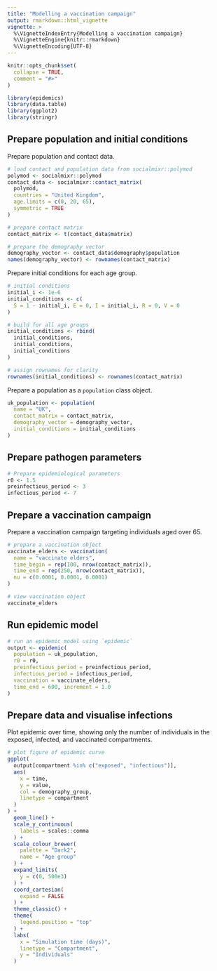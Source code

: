 ```yaml
---
title: "Modelling a vaccination campaign"
output: rmarkdown::html_vignette
vignette: >
  %\VignetteIndexEntry{Modelling a vaccination campaign}
  %\VignetteEngine{knitr::rmarkdown}
  %\VignetteEncoding{UTF-8}
---
```


```r
knitr::opts_chunk$set(
  collapse = TRUE,
  comment = "#>"
)
```

```r
library(epidemics)
library(data.table)
library(ggplot2)
library(stringr)
```

## Prepare population and initial conditions

Prepare population and contact data.

```r
# load contact and population data from socialmixr::polymod
polymod <- socialmixr::polymod
contact_data <- socialmixr::contact_matrix(
  polymod,
  countries = "United Kingdom",
  age.limits = c(0, 20, 65),
  symmetric = TRUE
)

# prepare contact matrix
contact_matrix <- t(contact_data$matrix)

# prepare the demography vector
demography_vector <- contact_data$demography$population
names(demography_vector) <- rownames(contact_matrix)
```

Prepare initial conditions for each age group.

```r
# initial conditions
initial_i <- 1e-6
initial_conditions <- c(
  S = 1 - initial_i, E = 0, I = initial_i, R = 0, V = 0
)

# build for all age groups
initial_conditions <- rbind(
  initial_conditions,
  initial_conditions,
  initial_conditions
)

# assign rownames for clarity
rownames(initial_conditions) <- rownames(contact_matrix)
```

Prepare a population as a `population` class object.

```r
uk_population <- population(
  name = "UK",
  contact_matrix = contact_matrix,
  demography_vector = demography_vector,
  initial_conditions = initial_conditions
)
```

## Prepare pathogen parameters

```r
# Prepare epidemiological parameters
r0 <- 1.5
preinfectious_period <- 3
infectious_period <- 7
```

## Prepare a vaccination campaign

Prepare a vaccination campaign targeting individuals aged over 65.

```r
# prepare a vaccination object
vaccinate_elders <- vaccination(
  name = "vaccinate elders",
  time_begin = rep(100, nrow(contact_matrix)),
  time_end = rep(250, nrow(contact_matrix)),
  nu = c(0.0001, 0.0001, 0.0001)
)

# view vaccination object
vaccinate_elders
```

## Run epidemic model

```r
# run an epidemic model using `epidemic`
output <- epidemic(
  population = uk_population,
  r0 = r0,
  preinfectious_period = preinfectious_period,
  infectious_period = infectious_period,
  vaccination = vaccinate_elders,
  time_end = 600, increment = 1.0
)
```

## Prepare data and visualise infections

Plot epidemic over time, showing only the number of individuals in the exposed, infected, and vaccinated compartments.

```r
# plot figure of epidemic curve
ggplot(
  output[compartment %in% c("exposed", "infectious")],
  aes(
    x = time,
    y = value,
    col = demography_group,
    linetype = compartment
  )
) +
  geom_line() +
  scale_y_continuous(
    labels = scales::comma
  ) +
  scale_colour_brewer(
    palette = "Dark2",
    name = "Age group"
  ) +
  expand_limits(
    y = c(0, 500e3)
  ) +
  coord_cartesian(
    expand = FALSE
  ) +
  theme_classic() +
  theme(
    legend.position = "top"
  ) +
  labs(
    x = "Simulation time (days)",
    linetype = "Compartment",
    y = "Individuals"
  )
```
